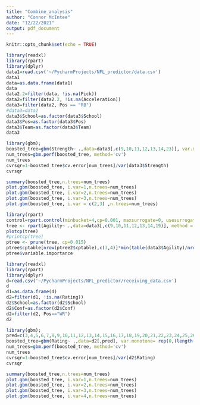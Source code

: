 ```yaml
---
title: "Combine_analysis"
author: "Connor McIntee"
date: "12/22/2021"
output: pdf_document
---
```


```r
knitr::opts_chunk$set(echo = TRUE)
```

```r
library(readxl)
library(rpart)
library(dplyr)
data1=read.csv('~/PycharmProjects/NFL_predictor/data.csv')
data1
data=as.data.frame(data1)
data
data2.2=filter(data, !is.na(Pick))
data2=filter(data2.2, !is.na(Acceleration))
data3=filter(data2, Pos == "RB")
#data3=data2
data3$School=as.factor(data3$School)
data3$Pos=as.factor(data3$Pos)
data3$Team=as.factor(data3$Team)
data3
```


```r
library(gbm);
boosted_tree=gbm(Strength~ .,data=data3[,c(9,10,11,12,13,14,23)], var.monotone= rep(0,6), distribution="gaussian", n.trees=1000, shrinkage=0.02, interaction.depth=3, bag.fraction = .5, train.fraction = 1, n.minobsinnode = 3, cv.folds = 10, keep.data=TRUE, verbose=FALSE)
num_trees=gbm.perf(boosted_tree, method='cv')
num_trees
cvrsqr=1-boosted_tree$cv.error[num_trees]/var(data3$Strength)
cvrsqr
```
```r
summary(boosted_tree,n.trees=num_trees)
plot.gbm(boosted_tree, i.var=1,n.trees=num_trees)
plot.gbm(boosted_tree, i.var=2,n.trees=num_trees)
plot.gbm(boosted_tree, i.var=3,n.trees=num_trees)
plot.gbm(boosted_tree, i.var = c(2,3) ,n.trees=num_trees)
```


```r
library(rpart)
control=rpart.control(minbucket=4,cp=0.001, maxsurrogate=0, usesurrogate = 0, xval=10)
tree <- rpart(Agility~ .,data=data3[,c(9,10,11,12,13,14,19)], method = "anova", control = control)
plotcp(tree)
#printcp(tree)
ptree <- prune(tree, cp=0.015)
ptree$cptable[nrow(ptree2$cptable),c(3,4)]*min(table(data3$Agility)/nrow(data3))
ptree$variable.importance
```















```r
library(readxl)
library(rpart)
library(dplyr)
d=read.csv('~/PycharmProjects/NFL_predictor/receiving_data.csv')
d
d1=as.data.frame(d)
d2=filter(d1, !is.na(Rating))
d2$School=as.factor(d2$School)
d2$Conf=as.factor(d2$Conf)
d2=filter(d2, Pos=="WR")
d2
```
```r
library(gbm);
pred=c(3,4,5,6,7,8,9,10,11,12,13,14,15,16,17,18,19,20,21,22,23,24,25,26,27,28,29,30,31,38,39,40,41,42,43,44,45)
boosted_tree=gbm(Rating~ .,data=d2[,pred], var.monotone= rep(0,(length(pred)-1)), distribution="gaussian", n.trees=1000, shrinkage=0.02, interaction.depth=3, bag.fraction = .5, train.fraction = 1, n.minobsinnode = 3, cv.folds = 10, keep.data=TRUE, verbose=FALSE)
num_trees=gbm.perf(boosted_tree, method='cv')
num_trees
cvrsqr=1-boosted_tree$cv.error[num_trees]/var(d2$Rating)
cvrsqr
```
```r
summary(boosted_tree,n.trees=num_trees)
plot.gbm(boosted_tree, i.var=1,n.trees=num_trees)
plot.gbm(boosted_tree, i.var=2,n.trees=num_trees)
plot.gbm(boosted_tree, i.var=3,n.trees=num_trees)
plot.gbm(boosted_tree, i.var=4,n.trees=num_trees)

```